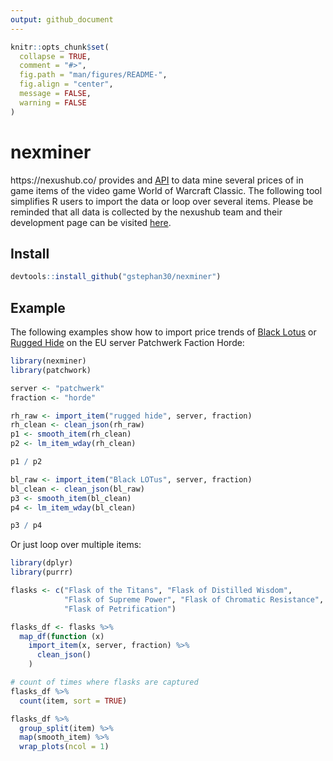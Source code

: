 ```yaml
---
output: github_document
---
```


<!-- README.md is generated from README.Rmd. Please edit that file -->

```r
knitr::opts_chunk$set(
  collapse = TRUE,
  comment = "#>",
  fig.path = "man/figures/README-", 
  fig.align = "center",
  message = FALSE,
  warning = FALSE
)
```

# nexminer

<!-- badges: start -->
<!-- badges: end -->

https://nexushub.co/ provides and [API](https://nexushub.co/developers/api/General/foo) to data mine several prices of in game items of the video game World of Warcraft Classic. The following tool simplifies R users to import the data or loop over several items. Please be reminded that all data is collected by the nexushub team and their development page can be visited [here](https://github.com/nexus-devs/wow-classic-items).

## Install

```r
devtools::install_github("gstephan30/nexminer")
```


## Example


The following examples show how to import price trends of [Black Lotus](https://classic.wowhead.com/item=13468) or [Rugged Hide](https://classic.wowhead.com/item=8171) on the EU server Patchwerk Faction Horde:

```r
library(nexminer)
library(patchwork)

server <- "patchwerk"
fraction <- "horde"

rh_raw <- import_item("rugged hide", server, fraction)
rh_clean <- clean_json(rh_raw)
p1 <- smooth_item(rh_clean)
p2 <- lm_item_wday(rh_clean)

p1 / p2
```


```r
bl_raw <- import_item("Black LOTus", server, fraction)
bl_clean <- clean_json(bl_raw)
p3 <- smooth_item(bl_clean)
p4 <- lm_item_wday(bl_clean)

p3 / p4
```

Or just loop over multiple items:

```r
library(dplyr)
library(purrr)

flasks <- c("Flask of the Titans", "Flask of Distilled Wisdom", 
            "Flask of Supreme Power", "Flask of Chromatic Resistance",
            "Flask of Petrification")

flasks_df <- flasks %>%
  map_df(function (x)
    import_item(x, server, fraction) %>% 
      clean_json()
    )

# count of times where flasks are captured
flasks_df %>% 
  count(item, sort = TRUE)

flasks_df %>% 
  group_split(item) %>% 
  map(smooth_item) %>% 
  wrap_plots(ncol = 1)


```

